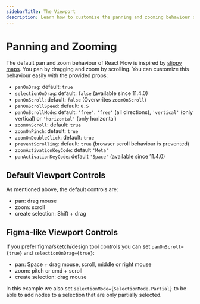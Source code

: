 ```yaml
---
sidebarTitle: The Viewport
description: Learn how to customize the panning and zooming behaviour of React Flow.
---
```



# Panning and Zooming

The default pan and zoom behaviour of React Flow is inspired by [slippy maps](https://wiki.openstreetmap.org/wiki/Slippy_map). You pan by dragging and zoom by scrolling. You can customize this behaviour easily with the provided props:

- `panOnDrag`: default: `true`
- `selectionOnDrag`: default: `false` (available since 11.4.0)
- `panOnScroll`: default: `false` (Overwrites `zoomOnScroll`)
- `panOnScrollSpeed`: default: `0.5`
- `panOnScrollMode`: default: `'free'`. `'free'` (all directions), `'vertical'` (only vertical) or `'horizontal'` (only horizontal)
- `zoomOnScroll`: default: `true`
- `zoomOnPinch`: default: `true`
- `zoomOnDoubleClick`: default: `true`
- `preventScrolling`: default: `true` (browser scroll behaviour is prevented)
- `zoomActivationKeyCode`: default `'Meta'`
- `panActivationKeyCode`: default `'Space'` (available since 11.4.0)

## Default Viewport Controls

As mentioned above, the default controls are:

- pan: drag mouse
- zoom: scroll
- create selection: Shift + drag

<RemoteCodeViewer route="learn/zoom-pan" framework="react" />

## Figma-like Viewport Controls

If you prefer figma/sketch/design tool controls you can set `panOnScroll={true}` and `selectionOnDrag={true}`:

- pan: Space + drag mouse, scroll, middle or right mouse
- zoom: pitch or cmd + scroll
- create selection: drag mouse

<RemoteCodeViewer route="learn/zoom-pan-2" framework="react" />

In this example we also set `selectionMode={SelectionMode.Partial}` to be able to add nodes to a selection that are only partially selected.
